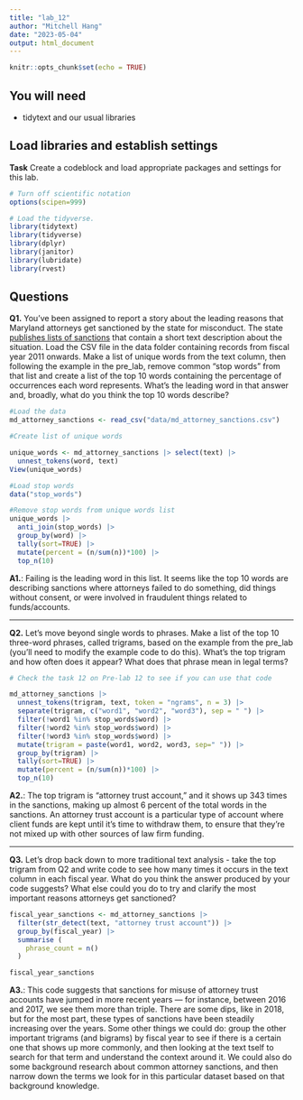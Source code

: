 ```yaml
---
title: "lab_12"
author: "Mitchell Hang"
date: "2023-05-04"
output: html_document
---
```


```r
knitr::opts_chunk$set(echo = TRUE)
```

## You will need

-   tidytext and our usual libraries

## Load libraries and establish settings

**Task** Create a codeblock and load appropriate packages and settings for this lab.

```r
# Turn off scientific notation
options(scipen=999)

# Load the tidyverse.
library(tidytext)
library(tidyverse)
library(dplyr)
library(janitor)
library(lubridate)
library(rvest)
```

## Questions

**Q1.** You've been assigned to report a story about the leading reasons that Maryland attorneys get sanctioned by the state for misconduct. The state [publishes lists of sanctions](https://www.courts.state.md.us/attygrievance/sanctions) that contain a short text description about the situation. Load the CSV file in the data folder containing records from fiscal year 2011 onwards. Make a list of unique words from the text column, then following the example in the pre_lab, remove common "stop words" from that list and create a list of the top 10 words containing the percentage of occurrences each word represents. What's the leading word in that answer and, broadly, what do you think the top 10 words describe?

```r
#Load the data
md_attorney_sanctions <- read_csv("data/md_attorney_sanctions.csv")
```

```r
#Create list of unique words

unique_words <- md_attorney_sanctions |> select(text) |>
  unnest_tokens(word, text)
View(unique_words)

```

```r
#Load stop words
data("stop_words")

```

```r
#Remove stop words from unique words list
unique_words |>
  anti_join(stop_words) |>
  group_by(word) |>
  tally(sort=TRUE) |>
  mutate(percent = (n/sum(n))*100) |>
  top_n(10)

```

**A1.**: Failing is the leading word in this list. It seems like the top 10 words are describing sanctions where attorneys failed to do something, did things without consent, or were involved in fraudulent things related to funds/accounts. 

------------------------------------------------------------------------

**Q2.** Let's move beyond single words to phrases. Make a list of the top 10 three-word phrases, called trigrams, based on the example from the pre_lab (you'll need to modify the example code to do this). What's the top trigram and how often does it appear? What does that phrase mean in legal terms?

```r
# Check the task 12 on Pre-lab 12 to see if you can use that code

md_attorney_sanctions |>
  unnest_tokens(trigram, text, token = "ngrams", n = 3) |>
  separate(trigram, c("word1", "word2", "word3"), sep = " ") |>
  filter(!word1 %in% stop_words$word) |>
  filter(!word2 %in% stop_words$word) |> 
  filter(!word3 %in% stop_words$word) |> 
  mutate(trigram = paste(word1, word2, word3, sep=" ")) |>
  group_by(trigram) |>
  tally(sort=TRUE) |>
  mutate(percent = (n/sum(n))*100) |>
  top_n(10)

```

**A2.**: The top trigram is "attorney trust account," and it shows up 343 times in the sanctions, making up almost 6 percent of the total words in the sanctions. An attorney trust account is a particular type of account where client funds are kept until it's time to withdraw them, to ensure that they're not mixed up with other sources of law firm funding. 

------------------------------------------------------------------------

**Q3.** Let's drop back down to more traditional text analysis - take the top trigram from Q2 and write code to see how many times it occurs in the text column in each fiscal year. What do you think the answer produced by your code suggests? What else could you do to try and clarify the most important reasons attorneys get sanctioned?

```r
fiscal_year_sanctions <- md_attorney_sanctions |>
  filter(str_detect(text, "attorney trust account")) |>
  group_by(fiscal_year) |>
  summarise (
    phrase_count = n()
  ) 

fiscal_year_sanctions

```

**A3.**: This code suggests that sanctions for misuse of attorney trust accounts have jumped in more recent years — for instance, between 2016 and 2017, we see them more than triple. There are some dips, like in 2018, but for the most part, these types of sanctions have been steadily increasing over the years. Some other things we could do: group the other important trigrams (and bigrams) by fiscal year to see if there is a certain one that shows up more commonly, and then looking at the text tself to search for that term and understand the context around it. We could also do some background research about common attorney sanctions, and then narrow down the terms we look for in this particular dataset based on that background knowledge.